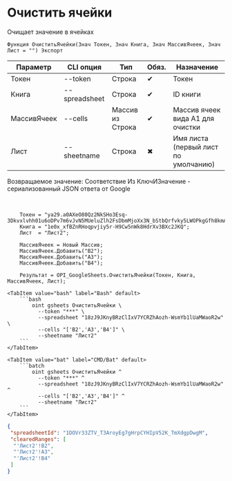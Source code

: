 ﻿---
sidebar_position: 2
---


# Очистить ячейки
 Очищает значение в ячейках



`Функция ОчиститьЯчейки(Знач Токен, Знач Книга, Знач МассивЯчеек, Знач Лист = "") Экспорт`

  | Параметр | CLI опция | Тип | Обяз. | Назначение |
  |-|-|-|-|-|
  | Токен | --token | Строка | &#x2714; | Токен |
  | Книга | --spreadsheet | Строка | &#x2714; | ID книги |
  | МассивЯчеек | --cells | Массив из Строка | &#x2714; | Массив ячеек вида А1 для очистки |
  | Лист | --sheetname | Строка | &#x2716; | Имя листа (первый лист по умолчанию) |

  
  Возвращаемое значение:   Соответствие Из КлючИЗначение - сериализованный JSON ответа от Google

<br/>




```bsl title="Пример использования для 1С:Предприятие/OneScript"
    Токен = "ya29.a0AXeO80Qz2NkSHo3Esq-3Dkvxlvhh01u6oDPv7m6vJvN5MUeluZlh2FsDbmMjoXx3N_bStbQrfvky5LWOPkgGfh8kmAQnvGb4Tc84o0wzy...";
    Книга = "1e0x_xfBZnRHoqpvjiy5r-H9Cw5nWk8HdrXv3BXc2JKQ";
    Лист  = "Лист2";

    МассивЯчеек = Новый Массив;
    МассивЯчеек.Добавить("B2");
    МассивЯчеек.Добавить("A3");
    МассивЯчеек.Добавить("B4");

    Результат = OPI_GoogleSheets.ОчиститьЯчейки(Токен, Книга, МассивЯчеек, Лист);
```
    

 <Tabs>
  
    <TabItem value="bash" label="Bash" default>
        ```bash
            oint gsheets ОчиститьЯчейки \
              --token "***" \
              --spreadsheet "18zJ9JKnyBRzClIxV7YCRZhAozh-WsmYb1lUaMWaoR2w" \
              --cells "['B2','A3','B4']" \
              --sheetname "Лист2"
        ```
    </TabItem>
  
    <TabItem value="bat" label="CMD/Bat" default>
        ```batch
            oint gsheets ОчиститьЯчейки ^
              --token "***" ^
              --spreadsheet "18zJ9JKnyBRzClIxV7YCRZhAozh-WsmYb1lUaMWaoR2w" ^
              --cells "['B2','A3','B4']" ^
              --sheetname "Лист2"
        ```
    </TabItem>
</Tabs>


```json title="Результат"
{
 "spreadsheetId": "1DOVr33ZTV_T3AroyEg7gHrpCYHIpV52K_TmXdgpDwgM",
 "clearedRanges": [
  "'Лист2'!B2",
  "'Лист2'!A3",
  "'Лист2'!B4"
 ]
}
```
